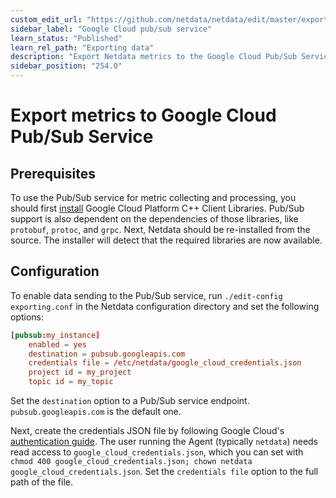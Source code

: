 ```yaml
---
custom_edit_url: "https://github.com/netdata/netdata/edit/master/exporting/pubsub/README.md"
sidebar_label: "Google Cloud pub/sub service"
learn_status: "Published"
learn_rel_path: "Exporting data"
description: "Export Netdata metrics to the Google Cloud Pub/Sub Service for long-term archiving or analytical processing."
sidebar_position: "254.0"
---
```



# Export metrics to Google Cloud Pub/Sub Service

## Prerequisites

To use the Pub/Sub service for metric collecting and processing, you should first
[install](https://github.com/googleapis/google-cloud-cpp/) Google Cloud Platform C++ Client Libraries.
Pub/Sub support is also dependent on the dependencies of those libraries, like `protobuf`, `protoc`, and `grpc`. Next,
Netdata should be re-installed from the source. The installer will detect that the required libraries are now available.

## Configuration

To enable data sending to the Pub/Sub service, run `./edit-config exporting.conf` in the Netdata configuration directory
and set the following options:

```conf
[pubsub:my_instance]
    enabled = yes
    destination = pubsub.googleapis.com
    credentials file = /etc/netdata/google_cloud_credentials.json
    project id = my_project
    topic id = my_topic
```

Set the `destination` option to a Pub/Sub service endpoint. `pubsub.googleapis.com` is the default one.

Next, create the credentials JSON file by following Google Cloud's [authentication guide](https://cloud.google.com/docs/authentication/getting-started#creating_a_service_account). The user running the Agent
(typically `netdata`) needs read access to `google_cloud_credentials.json`, which you can set with
`chmod 400 google_cloud_credentials.json; chown netdata google_cloud_credentials.json`. Set the `credentials file`
option to the full path of the file.



